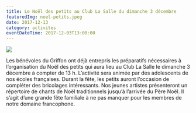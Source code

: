 ```yaml
---
title: Le Noël des petits au Club La Salle du dimanche 3 décembre
featuredImg: noel-petits.jpeg
date: 2017-12-13
category: activites
eventDateTime: 2017-12-03T13:00:00
---
```


![](noel-petits.jpeg)

Les bénévoles du Griffon ont déjà entrepris les préparatifs nécessaires à l’organisation du Noël des petits qui aura lieu au Club La Salle le dimanche 3 décembre à compter de 13 h. L’activité sera animée par des adolescents de nos écoles françaises. Durant la fête, les petits auront l’occasion de compléter des bricolages intéressants. Nos jeunes artistes présenteront un répertoire de chants de Noël traditionnels jusqu’à l’arrivée du Père Noël. Il s’agit d’une grande fête familiale à ne pas manquer pour les membres de notre domaine francophone.